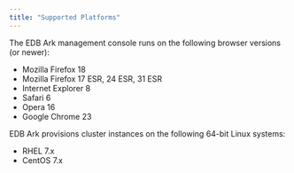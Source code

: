 ```yaml
---
title: "Supported Platforms"
---
```


<div id="ark_supported_platforms" class="registered_link"></div>


The EDB Ark management console runs on the following browser versions (or newer):

-   Mozilla Firefox 18
-   Mozilla Firefox 17 ESR, 24 ESR, 31 ESR
-   Internet Explorer 8
-   Safari 6
-   Opera 16
-   Google Chrome 23

EDB Ark provisions cluster instances on the following 64-bit Linux systems:

-   RHEL 7.x
-   CentOS 7.x
